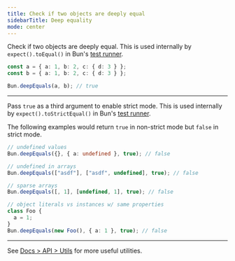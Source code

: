 ---
title: Check if two objects are deeply equal
sidebarTitle: Deep equality
mode: center
---

Check if two objects are deeply equal. This is used internally by `expect().toEqual()` in Bun's [test runner](https://bun.com/docs/test/writing).

```ts index.ts icon="/icons/typescript.svg"
const a = { a: 1, b: 2, c: { d: 3 } };
const b = { a: 1, b: 2, c: { d: 3 } };

Bun.deepEquals(a, b); // true
```

---

Pass `true` as a third argument to enable strict mode. This is used internally by `expect().toStrictEqual()` in Bun's [test runner](https://bun.com/docs/test/writing).

The following examples would return `true` in non-strict mode but `false` in strict mode.

```ts index.ts icon="/icons/typescript.svg"
// undefined values
Bun.deepEquals({}, { a: undefined }, true); // false

// undefined in arrays
Bun.deepEquals(["asdf"], ["asdf", undefined], true); // false

// sparse arrays
Bun.deepEquals([, 1], [undefined, 1], true); // false

// object literals vs instances w/ same properties
class Foo {
  a = 1;
}
Bun.deepEquals(new Foo(), { a: 1 }, true); // false
```

---

See [Docs > API > Utils](https://bun.com/docs/api/utils) for more useful utilities.
